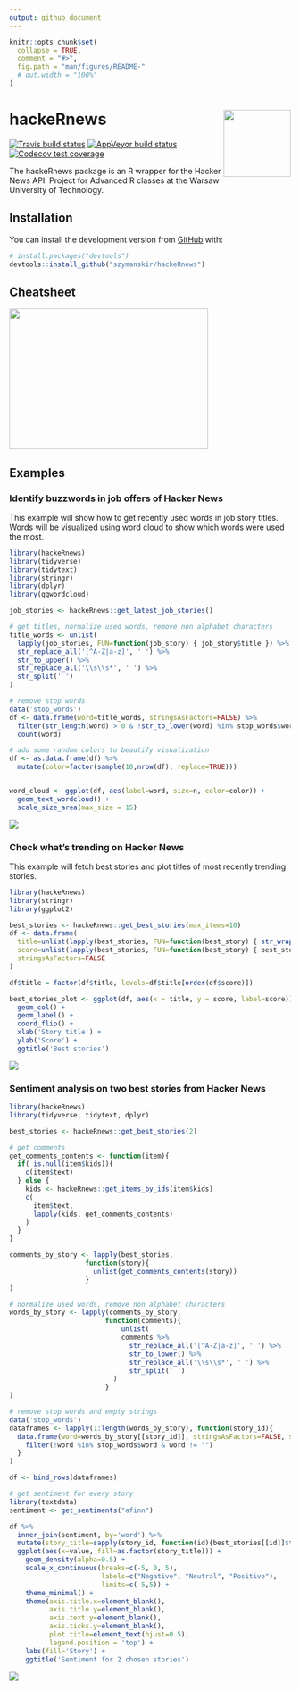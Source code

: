 ```yaml
---
output: github_document
---
```


<!-- README.md is generated from README.Rmd. Please edit that file -->

```r
knitr::opts_chunk$set(
  collapse = TRUE,
  comment = "#>",
  fig.path = "man/figures/README-"
  # out.width = "100%"
)
```

# hackeRnews <img src="man/figures/logo.png" align="right" width="120" />

<!-- badges: start -->
[![Travis build status](https://travis-ci.com/szymanskir/hackeRnews.svg?branch=master)](https://travis-ci.com/szymanskir/hackeRnews)
[![AppVeyor build status](https://ci.appveyor.com/api/projects/status/github/szymanskir/hackeRnews?branch=master&svg=true)](https://ci.appveyor.com/project/szymanskir/hackeRnews)
[![Codecov test coverage](https://codecov.io/gh/szymanskir/hackeRnews/branch/master/graph/badge.svg)](https://codecov.io/gh/szymanskir/hackeRnews?branch=master)
<!-- badges: end -->

The hackeRnews package is an R wrapper for the Hacker News API. Project for Advanced R classes at the Warsaw University of Technology.

## Installation

You can install the development version from [GitHub](https://github.com/) with:

``` r
# install.packages("devtools")
devtools::install_github("szymanskir/hackeRnews")
```

## Cheatsheet

<a href="https://github.com/szymanskir/hackeRnews/blob/master/cheatsheet/cheatsheet.pdf"><img src="man/figures/cheatsheet.png" width="356" height="252"/></a>  

## Examples

### Identify buzzwords in job offers of Hacker News

This example will show how to get recently used words in job story titles. Words will be visualized using word cloud to show which words were used the most.

```r
library(hackeRnews)
library(tidyverse)
library(tidytext)
library(stringr)
library(dplyr)
library(ggwordcloud)

job_stories <- hackeRnews::get_latest_job_stories()

# get titles, normalize used words, remove non alphabet characters
title_words <- unlist(
  lapply(job_stories, FUN=function(job_story) { job_story$title }) %>% 
  str_replace_all('[^A-Z|a-z]', ' ') %>% 
  str_to_upper() %>% 
  str_replace_all('\\s\\s*', ' ') %>% 
  str_split(' ')
)

# remove stop words
data('stop_words')
df <- data.frame(word=title_words, stringsAsFactors=FALSE) %>% 
  filter(str_length(word) > 0 & !str_to_lower(word) %in% stop_words$word) %>% 
  count(word)

# add some random colors to beautify visualization
df <- as.data.frame(df) %>% 
  mutate(color=factor(sample(10,nrow(df), replace=TRUE)))


word_cloud <- ggplot(df, aes(label=word, size=n, color=color)) + 
  geom_text_wordcloud() + 
  scale_size_area(max_size = 15)

```

<img src="man/figures/word_cloud.png"/>

### Check what's trending on Hacker News

This example will fetch best stories and plot titles of most recently trending stories.

```r
library(hackeRnews)
library(stringr)
library(ggplot2)

best_stories <- hackeRnews::get_best_stories(max_items=10)
df <- data.frame(
  title=unlist(lapply(best_stories, FUN=function(best_story) { str_wrap(best_story$title, 42) })),
  score=unlist(lapply(best_stories, FUN=function(best_story) { best_story$score })),
  stringsAsFactors=FALSE
)

df$title = factor(df$title, levels=df$title[order(df$score)])

best_stories_plot <- ggplot(df, aes(x = title, y = score, label=score)) +
  geom_col() +
  geom_label() +
  coord_flip() +
  xlab('Story title') +
  ylab('Score') +
  ggtitle('Best stories')

```

<img src="man/figures/best_stories.png"/>

### Sentiment analysis on two best stories from Hacker News

```r
library(hackeRnews)
library(tidyverse, tidytext, dplyr)

best_stories <- hackeRnews::get_best_stories(2)

# get comments
get_comments_contents <- function(item){
  if( is.null(item$kids)){
    c(item$text)
  } else {
    kids <- hackeRnews::get_items_by_ids(item$kids)
    c(
      item$text,
      lapply(kids, get_comments_contents)
    )
  }
}

comments_by_story <- lapply(best_stories,
                   function(story){
                     unlist(get_comments_contents(story))
                   }
)

# normalize used words, remove non alphabet characters
words_by_story <- lapply(comments_by_story,
                        function(comments){
                            unlist(
                            comments %>%
                              str_replace_all('[^A-Z|a-z]', ' ') %>%
                              str_to_lower() %>%
                              str_replace_all('\\s\\s*', ' ') %>%
                              str_split(' ')
                          )
                        }
)

# remove stop words and empty strings
data('stop_words')
dataframes <- lapply(1:length(words_by_story), function(story_id){
  data.frame(word=words_by_story[[story_id]], stringsAsFactors=FALSE, story_id=story_id) %>%
    filter(!word %in% stop_words$word & word != "")
  }
)

df <- bind_rows(dataframes)

# get sentiment for every story
library(textdata)
sentiment <- get_sentiments("afinn")

df %>%
  inner_join(sentiment, by='word') %>%
  mutate(story_title=sapply(story_id, function(id){best_stories[[id]]$title}) ) %>% 
  ggplot(aes(x=value, fill=as.factor(story_title))) +
    geom_density(alpha=0.5) +
    scale_x_continuous(breaks=c(-5, 0, 5),
                       labels=c("Negative", "Neutral", "Positive"),
                       limits=c(-5,5)) +
    theme_minimal() +
    theme(axis.title.x=element_blank(),
          axis.title.y=element_blank(),
          axis.text.y=element_blank(),
          axis.ticks.y=element_blank(),
          plot.title=element_text(hjust=0.5),
          legend.position = 'top') +
    labs(fill='Story') +
    ggtitle('Sentiment for 2 chosen stories')
```

<img src="man/figures/sentiment.png"/>
